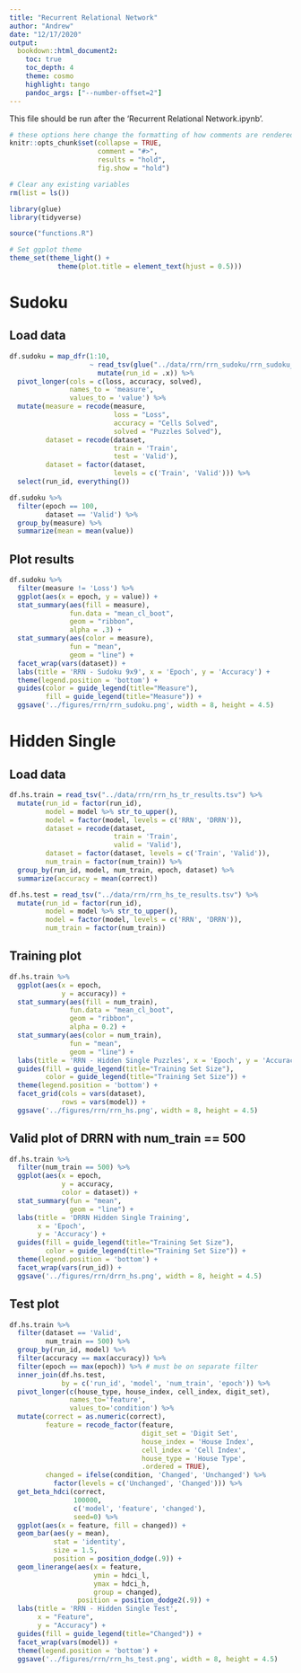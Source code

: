 ```yaml
---
title: "Recurrent Relational Network"
author: "Andrew"
date: "12/17/2020"
output:
  bookdown::html_document2:
    toc: true
    toc_depth: 4
    theme: cosmo
    highlight: tango
    pandoc_args: ["--number-offset=2"]
---
```


This file should be run after the 'Recurrent Relational Network.ipynb'.
```r
# these options here change the formatting of how comments are rendered
knitr::opts_chunk$set(collapse = TRUE,
                      comment = "#>",
                      results = "hold",
                      fig.show = "hold")

# Clear any existing variables
rm(list = ls())
```

```r
library(glue)
library(tidyverse)

source("functions.R")
```

```r
# Set ggplot theme
theme_set(theme_light() +
            theme(plot.title = element_text(hjust = 0.5)))
```

# Sudoku 

## Load data

```r
df.sudoku = map_dfr(1:10,
                    ~ read_tsv(glue("../data/rrn/rrn_sudoku/rrn_sudoku_{.x}.tsv")) %>% 
                      mutate(run_id = .x)) %>% 
  pivot_longer(cols = c(loss, accuracy, solved),
               names_to = 'measure',
               values_to = 'value') %>% 
  mutate(measure = recode(measure,
                          loss = "Loss",
                          accuracy = "Cells Solved",
                          solved = "Puzzles Solved"),
         dataset = recode(dataset,
                          train = 'Train',
                          test = 'Valid'),
         dataset = factor(dataset,
                          levels = c('Train', 'Valid'))) %>% 
  select(run_id, everything())

df.sudoku %>% 
  filter(epoch == 100,
         dataset == 'Valid') %>% 
  group_by(measure) %>% 
  summarize(mean = mean(value))
```

## Plot results

```r
df.sudoku %>% 
  filter(measure != 'Loss') %>% 
  ggplot(aes(x = epoch, y = value)) +
  stat_summary(aes(fill = measure),
               fun.data = "mean_cl_boot",
               geom = "ribbon",
               alpha = .3) +
  stat_summary(aes(color = measure),
               fun = "mean",
               geom = "line") +
  facet_wrap(vars(dataset)) +
  labs(title = 'RRN - Sudoku 9x9', x = 'Epoch', y = 'Accuracy') +
  theme(legend.position = 'bottom') +
  guides(color = guide_legend(title="Measure"),
         fill = guide_legend(title="Measure")) +
  ggsave('../figures/rrn/rrn_sudoku.png', width = 8, height = 4.5)
```

# Hidden Single

## Load data

```r
df.hs.train = read_tsv("../data/rrn/rrn_hs_tr_results.tsv") %>% 
  mutate(run_id = factor(run_id),
         model = model %>% str_to_upper(),
         model = factor(model, levels = c('RRN', 'DRRN')),
         dataset = recode(dataset,
                          train = 'Train',
                          valid = 'Valid'),
         dataset = factor(dataset, levels = c('Train', 'Valid')),
         num_train = factor(num_train)) %>% 
  group_by(run_id, model, num_train, epoch, dataset) %>% 
  summarize(accuracy = mean(correct))

df.hs.test = read_tsv("../data/rrn/rrn_hs_te_results.tsv") %>% 
  mutate(run_id = factor(run_id),
         model = model %>% str_to_upper(),
         model = factor(model, levels = c('RRN', 'DRRN')),
         num_train = factor(num_train))
```

## Training plot

```r
df.hs.train %>%
  ggplot(aes(x = epoch,
             y = accuracy)) +
  stat_summary(aes(fill = num_train),
               fun.data = "mean_cl_boot",
               geom = "ribbon",
               alpha = 0.2) +
  stat_summary(aes(color = num_train),
               fun = "mean",
               geom = "line") +
  labs(title = 'RRN - Hidden Single Puzzles', x = 'Epoch', y = 'Accuracy') +
  guides(fill = guide_legend(title="Training Set Size"),
         color = guide_legend(title="Training Set Size")) +
  theme(legend.position = 'bottom') +
  facet_grid(cols = vars(dataset),
             rows = vars(model)) +
  ggsave('../figures/rrn/rrn_hs.png', width = 8, height = 4.5)
```

## Valid plot of DRRN with num_train == 500
```r
df.hs.train %>%
  filter(num_train == 500) %>% 
  ggplot(aes(x = epoch,
             y = accuracy,
             color = dataset)) +
  stat_summary(fun = "mean",
               geom = "line") +
  labs(title = 'DRRN Hidden Single Training',
       x = 'Epoch',
       y = 'Accuracy') +
  guides(fill = guide_legend(title="Training Set Size"),
         color = guide_legend(title="Training Set Size")) +
  theme(legend.position = 'bottom') +
  facet_wrap(vars(run_id)) +
  ggsave('../figures/rrn/drrn_hs.png', width = 8, height = 4.5)
```

## Test plot

```r
df.hs.train %>% 
  filter(dataset == 'Valid',
         num_train == 500) %>% 
  group_by(run_id, model) %>% 
  filter(accuracy == max(accuracy)) %>% 
  filter(epoch == max(epoch)) %>% # must be on separate filter
  inner_join(df.hs.test,
             by = c('run_id', 'model', 'num_train', 'epoch')) %>% 
  pivot_longer(c(house_type, house_index, cell_index, digit_set),
               names_to='feature',
               values_to='condition') %>% 
  mutate(correct = as.numeric(correct),
         feature = recode_factor(feature,
                                 digit_set = 'Digit Set',
                                 house_index = 'House Index',
                                 cell_index = 'Cell Index',
                                 house_type = 'House Type',
                                 .ordered = TRUE),
         changed = ifelse(condition, 'Changed', 'Unchanged') %>% 
           factor(levels = c('Unchanged', 'Changed'))) %>%
  get_beta_hdci(correct,
                100000,
                c('model', 'feature', 'changed'),
                seed=0) %>% 
  ggplot(aes(x = feature, fill = changed)) +
  geom_bar(aes(y = mean),
           stat = 'identity',
           size = 1.5,
           position = position_dodge(.9)) +
  geom_linerange(aes(x = feature,
                     ymin = hdci_l,
                     ymax = hdci_h,
                     group = changed),
                 position = position_dodge2(.9)) +
  labs(title = 'RRN - Hidden Single Test',
       x = "Feature",
       y = "Accuracy") +
  guides(fill = guide_legend(title="Changed")) +
  facet_wrap(vars(model)) +
  theme(legend.position = 'bottom') +
  ggsave('../figures/rrn/rrn_hs_test.png', width = 8, height = 4.5)
```

